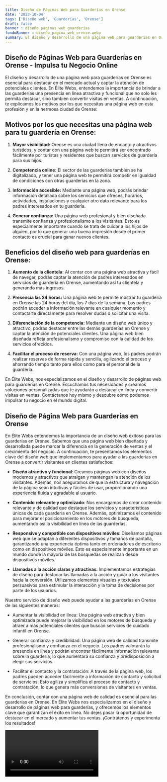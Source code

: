 ```yaml
---
title: Diseño de Páginas Web para Guarderías en Orense
date: '2023-10-04'
tags: ['Diseño web', 'Guarderías', 'Orense']
draft: false
banner : diseño_paginas_web_guarderías
fondoBanner : diseño_pagina_web_orense.webp
summary: El diseño y desarrollo de una página web para guarderías en Orense es esencial para destacar en el mercado actual y captar la atención de potenciales clientes. En Élite Webs, entendemos la importancia de brindar a las guarderías una presencia en línea atractiva y funcional que no solo les permita destacar, sino también convertir visitas en ventas. A continuación, te explicamos los motivos por los que necesitas una página web en esta profesión y en la hermosa ciudad de Orense
---
```


## Diseño de Páginas Web para Guarderías en Orense - Impulsa tu Negocio Online

El diseño y desarrollo de una página web para guarderías en Orense es esencial para destacar en el mercado actual y captar la atención de potenciales clientes. En Élite Webs, entendemos la importancia de brindar a las guarderías una presencia en línea atractiva y funcional que no solo les permita destacar, sino también convertir visitas en ventas. A continuación, te explicamos los motivos por los que necesitas una página web en esta profesión y en la hermosa ciudad de Orense:

## Motivos por los que necesitas una página web para tu guardería en Orense:

1. **Mayor visibilidad:** Orense es una ciudad llena de encanto y atractivos turísticos, y contar con una página web te permitirá ser encontrado fácilmente por turistas y residentes que buscan servicios de guardería para sus hijos.

2. **Competencia online:** El sector de las guarderías también se ha digitalizado, y tener una página web te permitirá competir en igualdad de condiciones con otras guarderías en la zona.

3. **Información accesible:** Mediante una página web, podrás brindar información detallada sobre los servicios que ofreces, horarios, actividades, instalaciones y cualquier otro dato relevante para los padres interesados en tu guardería.

4. **Generar confianza:** Una página web profesional y bien diseñada transmite confianza y profesionalismo a los visitantes. Esto es especialmente importante cuando se trata de cuidar a los hijos de alguien, por lo que generar una buena impresión desde el primer contacto es crucial para ganar nuevos clientes.

## Beneficios del diseño web para guarderías en Orense:

1. **Aumento de la clientela:** Al contar con una página web atractiva y fácil de navegar, podrás captar la atención de padres interesados en servicios de guardería en Orense, aumentando así tu clientela y generando más ingresos.

2. **Presencia las 24 horas:** Una página web te permite mostrar tu guardería en Orense las 24 horas del día, los 7 días de la semana. Los padres podrán acceder a información relevante en cualquier momento y contactarte directamente para resolver dudas o solicitar una visita.

3. **Diferenciación de la competencia:** Mediante un diseño web único y atractivo, podrás destacar entre las demás guarderías en Orense y captar la atención de potenciales clientes. Una página web bien diseñada refleja profesionalismo y compromiso con la calidad de los servicios ofrecidos.

4. **Facilitar el proceso de reserva:** Con una página web, los padres podrán realizar reservas de forma rápida y sencilla, agilizando el proceso y ahorrando tiempo tanto para ellos como para el personal de la guardería.

En Élite Webs, nos especializamos en el diseño y desarrollo de páginas web para guarderías en Orense. Escuchamos tus necesidades y creamos soluciones personalizadas que te ayudarán a destacar en línea y convertir visitas en ventas. Contáctanos hoy mismo y descubre cómo podemos impulsar tu negocio en el mundo digital.

<GifSeo />

<Cta />

## Diseño de Página Web para Guarderías en Orense

En Élite Webs entendemos la importancia de un diseño web exitoso para las guarderías en Orense. Sabemos que una página web bien diseñada y desarrollada puede marcar la diferencia en la generación de ventas y el crecimiento del negocio. A continuación, te presentamos los elementos clave del diseño web que implementamos para ayudar a las guarderías en Orense a convertir visitantes en clientes satisfechos:

- **Diseño atractivo y funcional**: Creamos páginas web con diseños modernos y atractivos que atraigan y mantengan la atención de los visitantes. Además, nos aseguramos de que la estructura y navegación de la página sean intuitivas y fáciles de usar, proporcionando una experiencia fluida y agradable al usuario.

- **Contenido relevante y optimizado**: Nos encargamos de crear contenido relevante y de calidad que destaque los servicios y características únicas de cada guardería en Orense. Además, optimizamos el contenido para mejorar el posicionamiento en los motores de búsqueda, aumentando así la visibilidad en línea de las guarderías.

- **Responsive y compatible con dispositivos móviles**: Diseñamos páginas web que se adaptan a diferentes dispositivos y tamaños de pantalla, garantizando una experiencia óptima tanto en ordenadores de escritorio como en dispositivos móviles. Esto es especialmente importante en un mundo donde la mayoría de las búsquedas se realizan desde dispositivos móviles.

- **Llamadas a la acción claras y atractivas**: Implementamos estrategias de diseño para destacar las llamadas a la acción y guiar a los visitantes hacia la conversión. Utilizamos elementos visuales y textuales persuasivos para estimular la interacción y la toma de decisiones por parte de los usuarios.

Nuestro servicio de diseño web puede ayudar a las guarderías en Orense de las siguientes maneras:

- Aumentar la visibilidad en línea: Una página web atractiva y bien optimizada puede mejorar la visibilidad en los motores de búsqueda y atraer a más potenciales clientes que buscan servicios de cuidado infantil en Orense.

- Generar confianza y credibilidad: Una página web de calidad transmite profesionalismo y confianza en el negocio. Los padres valorarán la presencia en línea y podrán encontrar fácilmente información relevante sobre la guardería, lo que aumentará su confianza y predisposición a elegir sus servicios.

- Facilitar el contacto y la contratación: A través de la página web, los padres pueden acceder fácilmente a información de contacto y solicitud de servicios. Esto agiliza y simplifica el proceso de contacto y contratación, lo que genera más conversiones de visitantes en ventas.

En conclusión, contar con una página web de calidad es esencial para las guarderías en Orense. En Élite Webs nos especializamos en el diseño y desarrollo de páginas web para guarderías, y ofrecemos los elementos clave que garantizan el éxito en línea. No dejes pasar la oportunidad de destacar en el mercado y aumentar tus ventas. ¡Contrátenos y experimenta los resultados!

<Video />

<CtaBot job='Guarderías' city='Orense'/>

<Gmaps query='Orense+españa+maps' />